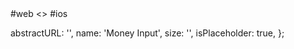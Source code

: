 
<RenderTabs>
#web
<>
  <LiveEditorBlock code={code} scope={{ MoneyInput }} />
  <GeneratePropsTable componentName="MoneyInput" />
</>
#ios
</RenderTabs>

  abstractURL: '',
  name: 'Money Input',
  size: '',
  isPlaceholder: true,
};
